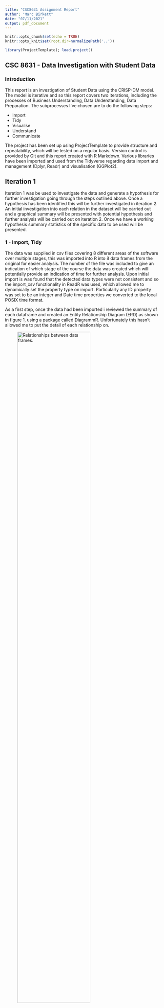 ```yaml
---
title: "CSC8631 Assignment Report"
author: "Marc Birkett"
date: "07/11/2021"
output: pdf_document
---
```


```r
knitr::opts_chunk$set(echo = TRUE)
knitr::opts_knit$set(root.dir=normalizePath('..'))
```

```r
library(ProjectTemplate); load.project()
```

## CSC 8631 - Data Investigation with Student Data

### Introduction
This report is an investigation of Student Data using the CRISP-DM model. The model is iterative and so this report covers two iterations, including the processes of Business Understanding, Data Understanding, Data Preparation. The subprocesses I've chosen are to do the following steps: 

* Import
* Tidy
* Visualise
* Understand 
* Communicate

The project has been set up using ProjectTemplate to provide structure and repeatability, which will be tested on a regular basis. Version control is provided by Git and this report created with R Markdown. Various libraries have been imported and used from the Tidyverse regarding data import and management (Dplyr, Readr) and visualisation (GGPlot2).

## Iteration 1
Iteration 1 was be used to investigate the data and generate a hypothesis for further investigation going through the steps outlined above. Once a hypothesis has been identified this will be further investigated in iteration 2. An initial investigation into each relation in the dataset will be carried out and a graphical summary will be presented with potential hypothesis and further analysis will be carried out on iteration 2. Once we have a working hypothesis summary statistics of the specific data to be used will be presented. 

### 1 - Import, Tidy
The data was supplied in csv files covering 8 different areas of the software over multiple stages, this was imported into R into 8 data frames from the original for easier analysis. The number of the file was included to give an indication of which stage of the course the data was created which will potentially provide an indication of time for further analysis. Upon initial import is was found that the detected data types were not consistent and so the import_csv functionality in ReadR was used, which allowed me to dynamically set the property type on import. Particularly any ID property was set to be an integer and Date time properties we converted to the local POSIX time format.

As a first step, once the data had been imported i reviewed the summary of each dataframe and created an Entity Relationship Diagram (ERD) as shown in figure 1, using a package called DiagrammR. Unfortunately this hasn't allowed me to put the detail of each relationship on.

![Relationships between data frames.](erd.png "Entity Relationship Diagram"){width=75%}

It was found that some table had primary keys called ID (Archetype, Leaving Survey Responses, Sentiment Survey,) Learner_ID (Enrollments, Question Responses, Step Activity, Team Member ) or Step_Position (Video Stats). It was regarded that these would be the candidate keys for the initial investigation in Iteration 1. The data regarding video views was video centric and did not have Learner ID nor did the sentiment survey data. 

Upon investigation of the data it was decided that further investigation of Enrollments, Step Activity, Leaving Survey Responses, Question Response, Video Stats and Weekly Sentiment Surveys may yield an interesting topic for investigation. The other data was dismissed due to its limited breath. The Team Member dataframe would allow getting a students name if required, however, this has been blanked out in this dataset as per Information Governance laws.

### 2 Visualise and Understanding
Each data frame was investigated with a combination of viewing the data, frequency tables and graphical analysis. Each table identified above will be visualised and some conclusions regarding potential investigation drawn. A comment will be provided on the contents of each table in terms or items, variables and variable types, namely continuous and categorical. Appropriate visualisations for the variable types will be selected. Also an outline of any feature engineering (i.e. the derivation of new data items) carried out will be included. The investigation will follow the order of the ERD in figure 1 and start with Enrollments, then Leaving Survey and Step Activity, then consider the layer below that.

The enrollments dataset is a categorical dataset with n=37296 items and p=14 variables. For each variable bar plots were used to visualise the spread of values of the data. The properties investigated were Country, Gender, Age Range, Highest Education Achieved, Employment Area and Employment Status. The data set was grouped by each variable in turn and a then the enrollments counted. Specifically for the country visualisation, the dataset was filtered to only return those with more than 100 enrollments. The output for each property can be seen in Figure 2.

```r

par(mfrow=c(2,3))
#graph the enrollment data

#country
countryData = dfE %>%
  group_by(country) %>%
  count(dfE$country) #do a count
countryData = filter(countryData, n > 100) #filter only where greater than 100
countryData = select(countryData, country, n) #select the correct cols
barplot(countryData$n, main="Country",
        names.arg = c("Australia", 'GB', "India", "Nigeria", "Unknown", "US")
        , xlab = "Country"
        , ylab="Count of Enrollments")
#pie(countryData$n, labels = countryData$country, main="Enrollments by country greater than 10")

#gender
genderData = dfE %>%
  group_by(gender) %>%
  count(dfE$gender)
genderData = select(genderData, gender, n)
barplot(genderData$n, main="Gender",
        names.arg = c("Female", 'Male', "Nonbinary", "Other", "Unknown")
        , xlab = "Gender"
        , ylab="Count of Enrollments")
#pie(genderData$n, labels = genderData$gender, main="Enrollments by gender")

#age range
agerangeData = dfE %>%
  group_by(age_range) %>%
  count(dfE$age_range)
agerangeData = select(agerangeData, age_range, n)
barplot(agerangeData$n, main="Age Range",
        names.arg = c("<18", ">65", "18-25", "26-35", "36-45", "46-55", "56-65","Unknown")
        , xlab = "Age Range"
        , ylab="Count of Enrollments")

#highest_education_level
highestEducationData = dfE %>%
  group_by(highest_education_level) %>%
  count(dfE$highest_education_level)
highestEducationData = select(highestEducationData, highest_education_level, n)
barplot(highestEducationData$n, main="Highest Education",
        names.arg = c("Apprenticeship", "<Secondary", "Professional", "Secondary", "Tertiary", "Degree", "Doctrate", "Masters", "Unknown")
        , xlab = "Highest Educational Level"
        , ylab="Count of Enrollments")

#employment area
employmentareaData = dfE %>%
  group_by(employment_area) %>%
  count(dfE$employment_area)
employmentareaData = select(employmentareaData, employment_area, n)
barplot(employmentareaData$n, main="Employment Area",
        names.arg = employmentareaData$employment_area
        , xlab = "Employment Area"
        , ylab="Count of Enrollments")

#employment area
employmentstatusData = dfE %>%
  group_by(employment_status) %>%
  count(dfE$employment_status)
employmentstatusData = select(employmentstatusData, employment_status, n)
barplot(employmentstatusData$n, main="Employment Status",
        names.arg = employmentstatusData$employment_status
        , xlab = "Employment Status"
        , ylab="Count of Enrollments")

par(mfrow=c(1,1))
 
```
It was identified that the vast majority of records for each property was "Unknown", therefore there isn't the scope of data to support an investigation. Potentially this is an avenue to improve data completeness in future enrollments.

Related to the Enrollments data frame are Leaving Surveys and Step Activity. The leaving survey responses comprises of categorical, character and date based data regarding feedback from individuals which have left the course. The data frame has n=403 items and p=10 variables. The data frame has Learner_ID which can be used to relate to Enrollments as well as a "Last Complete Step" property with relates to the Activity Step data frame. This allows us to identify the step at which students leave the course, once the NA has been filtered out.

```r
  dfLSR = dfLSR %>% filter(!is.na(last_completed_step))
  
  #percentage complete
  ggplot(data = dfLSR, aes(x = last_completed_step)) +
    geom_bar() +
    labs(y="Count of Leavers", x = "Step Number") + 
    theme_bw() + 
    scale_fill_brewer(palette="PuBu") +
    theme(axis.text.x = element_text(angle = 90))
```

You can see that most leave the course after step 3.20 which could potentially be investigated. Further investigation the reason for leaving had multiple categories referring to the lack of time so all reasons that mentioned time were grouped as one to make it comparable with the other reasons. This is shown in Figure 4 below.

```r

barplot(table(dfLSR$reason)
        , main="Reasons for Leaving"
        , xlab="Reason"
        , ylab="Count of Leavers")
  
```

It can be seen that the principal reason for leaving is lack of time.

The next related dataset to the enrollment data is the step activity data. This indicates the stage in the course that the related data occurred at. It is principally categorical data with n=423072 items and p=7 variables, although two more were subsequently added after feature engineeering. 

The data includes the step number, the step start and end date with the learner_id. The end date has been used to indicate whether a step was complete for that student and how long the step took, this has resulted in 2 new columns - "isComplete" flag and "completedTime" in days, and allows us to calculate step completion stats and time scales per step as per below.

```r

par(mfrow=c(3,2))

#plot complete or not
barplot(table(dfSA$isComplete), ylim=c(0, 400000) 
        , main="Total Completed Steps"
        , xlab="Complete"
        , ylab="Count of Activity Steps")

boxplot(dfSA$step ~ dfSA$isComplete
        , main="Activity vs Step Number"
        , xlab="Complete"
        , ylab="Step Number")

boxplot(as.numeric(dfSA$timeToComplete) ~ as.numeric(substring(dfSA$step,1,3))
        , main="Time to Complete by Step"
        , xlab="Step"
        , ylab="Number of days")

barplot(table(dfSA$stage_id) 
        , main="Total Completed Steps by Course Stage"
        , xlab="Stage"
        , ylab="Complete steps")

boxplot(as.numeric(dfSA$timeToComplete) ~ dfSA$stage_id
        , main="Time to Complete by Course Stage"
        , xlab="Stage"
        , ylab="Number of days")

par(mfrow=c(1,1))


```

We can see that there are far more completed steps than incomplete, and that incomplete steps are generally earlier in the course. However, there are still students who complete early steps and subsequently fail to complete later ones. There also indicates a wide spread of time to complete each step, with a variance of 103.1396. An outlier of this is *Step 2.8* which takes everyone very few days to complete.

Due to adding the stage of the course we can also see that the time to complete each unit reduces as the course wears on, as does the number of students that complete each step.

The addition of the feature engineered values gives us the potential to use this dataset in further analysis. There is potential to look at incomplete steps in relation to course leavers, and investigate the short completion times of step 2.8.

Each step in the step activity data frame has associated quiz questions and responses. This is stored in the questions data frame. The question responses data is categorical data with n=176463 items and p=12 variables after the feature engineeering outlined below. The question responses table has the quiz question which includes the step number. Feature engineering was carried out to extract the correct step number and add it to a column, should there be a need to relate to the the activity steps.

An examination of the data was carried out to look at the volume of responses.

```r

answerCount = dfQR %>%
  group_by(quiz_question) %>%
  count(dfQR$response)
answerCount = select(answerCount, quiz_question, n)

#responses by question
barplot(answerCount$n
        , main="Count of Responses by Question"
        , xlab="Question"
        , ylab="Count")
  
```

As we can see there are significant differences in number of times each question was answered over the length of the course and the as expected mix of correct and incorrect answers. There is the potential here to look into the mix of correct and incorrect answers, potentially investigating any relationship between low attainment on the quizzes throughout the course to the student subsequently leaving.

Each step in the step activity data frame also has associated video view data. The video stats data is multivariate data with n=65 items and p=29 variables. There are significantly more data variables in this relation then in those examined previously, and significantly less data items. 

The data in this relation can be subsetted into data pertaining to percentage complete, type of device and location of the video view, so three data sets were created with just this data present. Some work was then done to convert the data from percentages to raw numbers, and then to pivot the result to allow some insights into the number of views.

It can be seen below that the number of views which watched the whole video dropped off as they viewer got further through. For example we can see for the first video "1.1. Welcome to the course" that 1500 views completed 5% of the video, which drops to 1200 who completed 100%. This is then presented for each video throughout the course.

```r

  #render number of views by percent complete
  ggplot(data = dfVSTotalsPivot, aes(fill=percentviewed, y = count, x = as.character(step_position))) +
    geom_bar(stat="identity", position="dodge") +
    labs(title= "Views by Video Completion", y="Views", x = "Video") + 
    scale_fill_brewer(palette="PuBu", name="Viewed",
                      breaks=c("05", "10", "25" ,"50","75","95", "99"),
                      labels=c("5%", "10%", "25%" ,"50%","75%","95%", "100%")) +
    theme_bw() + 
    theme(axis.text.x = element_text(angle = 90))

```

It can be seen that as the course progresses the volume of students engaging with each video reduces reasonably significantly other than "1.5 Privacy online and offline" It can also be seen that some videos see a significant drop between 95% and 100% completion.

When viewing views by device it can be seen that no video was viewed on a tablet or TV, all views were by Console, Desktop or Mobile. It can be seen that by far the majority of views were on a Console throughout the length of the course, so it may be concluded the videos should be designed to play best on a console.

```r
  #video by device
  ggplot(data = dfVSDevicePivot, aes(fill=percentviewed, y = count, x = as.character(step_position))) +
    geom_bar(stat="identity", position="dodge") +
    labs(title= "Views by Device", y="Views", x = "Video") + 
    theme_bw() + 
    scale_fill_brewer(palette="PuBu", name="Device") +
    theme(axis.text.x = element_text(angle = 90))
```

The data shown reflects the same changes in the volume of use as shown above, i.e. that "1.5 Privacy online and offline" shows an increase in views in an otherwise downward trend.

By viewing views by location it can be seen that the majority of views are from Europe with non at all from Antarctica and few from North America, Oceania and South America.

```r
  #video by location
  ggplot(data = dfVSLocationPivot, aes(fill=percentviewed, y = count, x = as.character(step_position))) +
    geom_bar(stat="identity", position="dodge") +
    labs(title= "Views by Location", y="Views", x = "Video") + 
    scale_fill_brewer(palette="PuBu", name="Location") +
    theme_bw() + 
    theme(axis.text.x = element_text(angle = 90))
```
The data shown reflects the same changes in the volume of use as shown above, i.e. that "1.5 Privacy online and offline" shows an increase in views in an otherwise downward trend.

There is potential to link views with stages and we could potentially look at leavers by location and device by using this view data along with the leaver survey responses. We could also look at test performance related to video completion, location or devices.

The final data frame related to the course stage is the weekly sentiment data, this is completed by each student per week. The sentiment data has n=181 items and p=6 variables. This table has a categorical properly rating and character data to cover the sentiment. I will not be looking to cover sentiment analysis in this work so only the categorical value will be looked at.

As we can see from the weekly experience data below, across the three weeks of the course the total sentiment data provided by the student cohort went down from 73 to 45, although the experience ratings being provided remained consistent at approximately 90% providing a rating of 3.

```r

ggplot(dfSS, aes(x=week_number, fill=factor(experience_rating))) + 
  geom_bar(position="stack") +
  labs(title= "Weekly Experience Rating", y="Count", x = "Week Number") +
  theme_bw() + 
  scale_fill_brewer(palette="PuBu", name="Experience Rating")

```
It would be of value to understand this data as a percentage of the total patient cohort. Given the lack of a "learner_id" in this data it isn't immediately possible to relate the sentiments back to a specific learner, so this data could only be looked into by step. There may be value in understanding after which step students decided to stop providing feedback, this could be related on the "stage_id".

### 3 Conclusion and Hypothesis
There is a wide breath of data in the data set regarding activity throughout the course, and richness is provided by the video views data frame which includes data such as the device used, location of the student and so forth. The use of the step dataset allows us to investigate the stage of the course which events happened, and the leavers dataset allows us to look into leavers. Knowing that the location work has been completed previously by other students, I feel that there is enough data to investigate something around student performance, stage and the decision to leave.

I hyptothesise that the lower completion of videos and lower weekly sentiment scores increase the chances of a student choosing to leave the course. This will be investigated in iteration 2 of the CRISP-DM model.


#### Iteration 2 Hypothesis
Test performance vs video views vs leavers

## Iteration 2
Iteration 2 will further investigate the hypothesis identified in iteration 1 and will present the findings.

Location Analysis
Multivariate Analysis
GGPlot2


### Findings
To answer the hypothesis XYZ the findings are that ABC

## Conclusion

## References
ReadR - https://readr.tidyverse.org/index.html
DiagrammeR - https://rich-iannone.github.io/DiagrammeR/
Working with categorical data - https://cran.r-project.org/web/packages/vcdExtra/vignettes/vcd-tutorial.pdf 

## R Markdown

This is an R Markdown document. Markdown is a simple formatting syntax for authoring HTML, PDF, and MS Word documents. For more details on using R Markdown see <http://rmarkdown.rstudio.com>.

When you click the **Knit** button a document will be generated that includes both content as well as the output of any embedded R code chunks within the document. You can embed an R code chunk like this:

```r
summary(cars)
```

## Including Plots

You can also embed plots, for example:

```r
plot(pressure)
```

Note that the `echo = FALSE` parameter was added to the code chunk to prevent printing of the R code that generated the plot.
